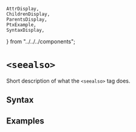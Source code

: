     AttrDisplay,
    ChildrenDisplay,
    ParentsDisplay,
    PtxExample,
    SyntaxDisplay,
} from "../../../components";

# `<seealso>`

Short description of what the `<seealso>` tag does.

## Syntax

<SyntaxDisplay name="seealso" />

## Examples

    